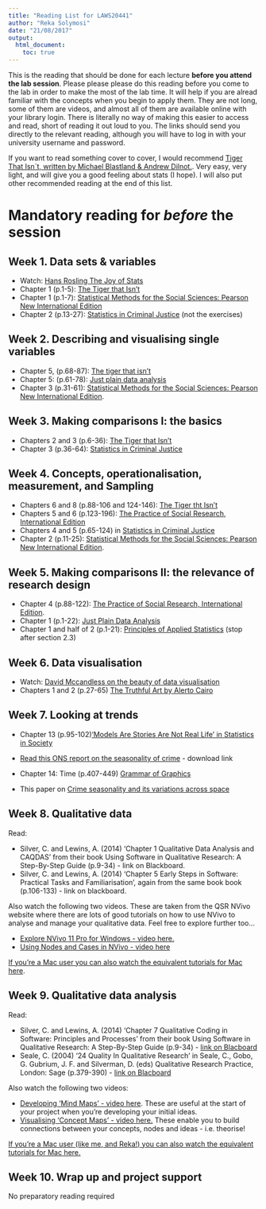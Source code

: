 ```yaml
---
title: "Reading List for LAWS20441"
author: "Reka Solymosi"
date: "21/08/2017"
output:
  html_document:
    toc: true
---
```


This is the reading that should be done for each lecture **before you attend the lab session**. Please please please do this reading before you come to the lab in order to make the most of the lab time. It will help if you are alread familiar with the concepts when you begin to apply them. They are not long, some of them are videos, and almost all of them are available online with your library login. There is literally no way of making this easier to access and read, short of reading it out loud to you. The links should send you directly to the relevant reading, although you will have to log in with your university username and password. 


If you want to read something cover to cover, I would recommend [Tiger That Isn`t, written by Michael Blastland & Andrew Dilnot.](https://www.dawsonera.com/abstract/9781847650795). Very easy, very light, and will give you a good feeling about stats (I hope). I will also put other recommended reading at the end of this list. 


# Mandatory reading for *before* the session


## Week 1. Data sets & variables
	
- Watch: [Hans Rosling The Joy of Stats](http://www.gapminder.org/videos/the-joy-of-stats/)
- Chapter 1 (p.1-5): [The Tiger that Isn't](https://www.dawsonera.com/readonline/9781847650795)
- Chapter 1 (p.1-7): [Statistical Methods for the Social Sciences: Pearson New International Edition](https://www.dawsonera.com/readonline/9781292034898)
- Chapter 2 (p.13-27): [Statistics in Criminal Justice](https://link.springer.com/chapter/10.1007/978-1-4614-9170-5_2) (not the exercises)


## Week 2. Describing and visualising single variables

- Chapter 5, (p.68-87): [The tiger that isn't](https://www.dawsonera.com/readonline/9781847650795)
- Chapter 5: (p.61-78): [Just plain data analysis](https://www.dawsonera.com/readonline/9781442215092)
- Chapter 3 (p.31-61): [Statistical Methods for the Social Sciences: Pearson New International Edition](https://www.dawsonera.com/readonline/9781292034898).

## Week 3. Making comparisons I: the basics

- Chapters 2 and 3 (p.6-36): [The Tiger that Isn't](https://www.dawsonera.com/readonline/9781847650795) 
- Chapter 3 (p.36-64): [Statistics in Criminal Justice](https://link.springer.com/chapter/10.1007/978-1-4614-9170-5_3)

## Week 4. Concepts, operationalisation, measurement, and Sampling

- Chapters 6 and 8 (p.88-106 and 124-146): [The Tiger tht Isn't](https://www.dawsonera.com/readonline/9781847650795)
- Chapters 5 and 6 (p.123-196): [The Practice of Social Research, International Edition](https://www.dawsonera.com/abstract/9781408093153)
- Chapters 4 and 5 (p.65-124) in [Statistics in Criminal Justice](https://link.springer.com/book/10.1007%2F978-1-4614-9170-5)
- Chapter 2 (p.11-25): [Statistical Methods for the Social Sciences: Pearson New International Edition](https://www.dawsonera.com/readonline/9781292034898).

## Week 5. Making comparisons II: the relevance of research design

- Chapter 4 (p.88-122): [The Practice of Social Research, International Edition](https://www.dawsonera.com/abstract/9781408093153).
- Chapter 1 (p.1-22): [Just Plain Data Analysis](https://www.dawsonera.com/readonline/9781442215092) 
- Chapter 1 and half of 2 (p.1-21): [Principles of Applied Statistics](https://www.cambridge.org/core/books/principles-of-applied-statistics/E7225E64F86B2C8193CA3C57621B6338) (stop after section 2.3)

## Week 6. Data visualisation
- Watch: [David Mccandless on the beauty of data visualisation](https://www.ted.com/talks/david_mccandless_the_beauty_of_data_visualization) 
- Chapters 1 and 2 (p.27-65) [The Truthful Art by Alerto Cairo](https://www.vlebooks.com/vleweb/Product/Index/819451?page=0)

## Week 7. Looking at trends


- Chapter 13 (p.95-102)['Models Are Stories Are Not Real Life' in Statistics in Society]()

- [Read this ONS report on the seasonality of crime](www.ons.gov.uk/ons/guide-method/method-quality/specific/crime-statistics-methodology/methodological-note--seasonality-of-property-crime.pdf) - download link
- Chapter 14: Time (p.407-449) [Grammar of Graphics](https://link-springer-com.manchester.idm.oclc.org/chapter/10.1007/0-387-28695-0_14)
- This paper on [Crime seasonality and its variations across space](http://www.sciencedirect.com/science/article/pii/S0143622813001410)

## Week 8. Qualitative data

Read:

- Silver, C. and Lewins, A. (2014) 'Chapter 1 Qualitative Data Analysis and CAQDAS' from their book Using Software in Qualitative Research: A Step-By-Step Guide (p.9-34) - link on Blackboard.
- Silver, C. and Lewins, A. (2014) 'Chapter 5 Early Steps in Software: Practical Tasks and Familiarisation', again from the same book book (p.106-133) - link on blackboard.

Also watch the following two videos. These are taken from the QSR NVivo website where there are lots of good tutorials on how to use NVivo to analyse and manage your qualitative data. Feel free to explore further too...

 - [Explore NVivo 11 Pro for Windows - video here.](https://www.youtube.com/watch?v=S7Z8izUiQjA&index=2&list=PLNjHMRgHS4Fcx3NfpKsaqXuGdcxI9y-Qa)
- [Using Nodes and Cases in NVivo - video here](https://www.youtube.com/watch?v=l5dJOKkJZxs&index=4&list=PLNjHMRgHS4Fcx3NfpKsaqXuGdcxI9y-Qa)

[If you're a Mac user  you can also watch the equivalent tutorials for Mac here](https://www.youtube.com/playlist?list=PLNjHMRgHS4FfTN-GoztTaPLshavAb0NxR).

## Week 9. Qualitative data analysis

Read: 

- Silver, C. and Lewins, A. (2014) 'Chapter 7 Qualitative Coding in Software: Principles and Processes' from their book Using Software in Qualitative Research: A Step-By-Step Guide (p.9-34) - [link on Blacboard](https://online.manchester.ac.uk/bbcswebdav/pid-6513809-dt-content-rid-26831733_1/xid-26831733_1)
- Seale, C. (2004) '24 Quality In Qualitative Research' in Seale, C., Gobo, G. Gubrium, J. F. and Silverman, D. (eds) Qualitative Research Practice, London: Sage (p.379-390) - [link on Blacboard](https://online.manchester.ac.uk/bbcswebdav/pid-6513809-dt-content-rid-26831736_1/xid-26831736_1)


Also watch the following two videos: 

- [Developing 'Mind Maps' - video here](https://www.youtube.com/watch?v=OZy1sgKQ4KY&list=PLNjHMRgHS4Fcx3NfpKsaqXuGdcxI9y-Qa&index=7). These are useful at the start of your project when you're developing your initial ideas.
- [Visualising 'Concept Maps' - video here.](https://www.youtube.com/watch?v=3R5gZKdOJD4&list=PLNjHMRgHS4Fcx3NfpKsaqXuGdcxI9y-Qa&index=8) These enable you to build connections between your concepts, nodes and ideas - i.e. theorise!

[If you're a Mac user (like me, and Reka!) you can also watch the equivalent tutorials for Mac here.](https://www.youtube.com/playlist?list=PLNjHMRgHS4FfTN-GoztTaPLshavAb0NxR)

## Week 10. Wrap up and project support

No preparatory reading required




